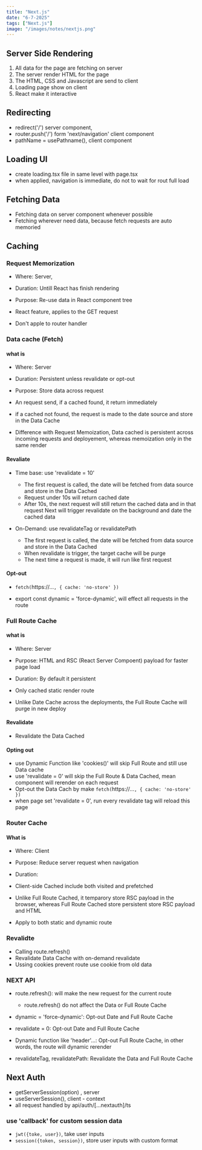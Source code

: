 ```yaml
---
title: "Next.js"
date: "6-7-2025"
tags: ["Next.js"]
image: "/images/notes/nextjs.png"
---
```



## Server Side Rendering
1. All data for the page are fetching on server
2. The server render HTML for the page
3. The HTML, CSS and Javascript are send to client
4. Loading page show on client 
5. React make it interactive

## Redirecting
- redirect('/') server component,
- router.push('/') form 'next/navigation' client component
- pathName = usePathname(), client component

## Loading UI
- create loading.tsx file in same level with page.tsx
- when applied, navigation is immediate, do not to wait for rout full load

## Fetching Data
- Fetching data on server component whenever possible
- Fetching wherever need data, because fetch requests are auto memoried

## Caching
### Request Memorization
- Where: Server, 
- Duration: Untill React has finish rendering
- Purpose: Re-use data in React component tree

- React feature, applies to the GET request
- Don't apple to router handler

### Data cache (Fetch)
#### what is
- Where: Server
- Duration: Persistent unless revalidate or opt-out
- Purpose: Store data across request

- An request send, if a cached found, it return immediately
- if a cached not found, the request is made to the date source and store in the Data Cache

- Difference with Request Memoization, Data cached is persistent across incoming requests and deployement, whereas memoization only in the same render

#### Revaliate
- Time base: use 'revalidate = 10'
    - The first request is called, the date will be fetched from data source and store in the Data Cached
    - Request under 10s will return cached date
    - After 10s, the next request will still return the cached data and in that request Next will trigger revalidate on the background and date the cached data

- On-Demand: use revalidateTag or revalidatePath
    - The first request is called, the date will be fetched from data source and store in the Data Cached
    - When revalidate is trigger, the target cache will be purge
    - The next time a request is made, it will run like first request

#### Opt-out
- `fetch(`https://...`, { cache: 'no-store' })`

- export const dynamic = 'force-dynamic', will effect all requests in the route

### Full Route Cache
#### what is 
- Where: Server
- Purpose: HTML and RSC (React Server Compoent) payload for faster page load
- Duration: By default it persistent

- Only cached static render route
- Unlike Date Cache across the deployments, the Full Route Cache will purge in new deploy

#### Revalidate
- Revalidate the Data Cached

#### Opting out
- use Dynamic Function like 'cookies()' will skip Full Route and still use Data cache
- use 'revalidate = 0' will skip the Full Route & Data Cached, mean component will rerender on each request
- Opt-out the Data Cach by make `fetch(`https://...`, { cache: 'no-store' })`
- when page set 'revalidate = 0', run every revalidate tag will reload this page


### Router Cache
#### What is
- Where: Client
- Purpose: Reduce server request when navigation
- Duration: 

- Client-side Cached include both visited and prefetched
- Unlike Full Route Cached, it temparory store RSC payload in the browser, whereas Full Route Cached store persistent store RSC payload and HTML
- Apply to both static and dynamic route

### Revalidte
- Calling route.refresh()
- Revalidate Data Cache with on-demand revalidate
- Ussing cookies prevent route use cookie from old data

### NEXT API
- route.refresh(): will make the new request for the current route
    - route.refresh() do not affect the Data or Full Route Cache

- dynamic = 'force-dynamic': Opt-out Date and Full Route Cache
- revalidate = 0: Opt-out Date and Full Route Cache
- Dynamic function like 'header'...: Opt-out Full Route Cache, in other words, the route will dynamic rerender   
- revalidateTag, revalidatePath: Revalidate the Data and Full Route Cache

## Next Auth
- getServerSession(option) , server
- useServerSession(), client - context
- all request handled by api/auth/[...nextauth]/ts

### use 'callback' for custom session data
- `jwt({toke, user})`, take user inputs
- `session({token, session})`, store user inputs with custom format
